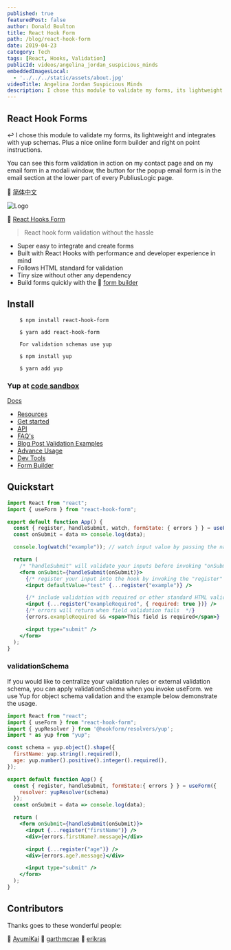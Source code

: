 ```yaml
---
published: true
featuredPost: false
author: Donald Boulton
title: React Hook Form
path: /blog/react-hook-form
date: 2019-04-23
category: Tech
tags: [React, Hooks, Validation]
publicId: videos/angelina_jordan_suspicious_minds
embeddedImagesLocal:
  - '../../../static/assets/about.jpg'
videoTitle: Angelina Jordan Suspicious Minds
description: I chose this module to validate my forms, its lightweight and integrates with yup schemas
---
```


## React Hook Forms

↩️ I chose this module to validate my forms, its lightweight and integrates with yup schemas. Plus a nice online form builder and right on point instructions.

You can see this form validation in action on my contact page and on my email form in a modali window, the button for the popup email form is in the email section at the lower part of every PubliusLogic page.

🔗 [简体中文](https://github.com/bluebill1049/react-hook-form/blob/master/docs/README.zh-CN.md")

<Section>

![Logo](../../../static/img/react-hook-form.png 'React Hook Form')

</Section>

<Section>

🔗 [React Hooks Form](https://react-hook-form.com/get-started)

> React hook form validation without the hassle

- Super easy to integrate and create forms
- Built with React Hooks with performance and developer experience in mind
- Follows HTML standard for validation
- Tiny size without other any dependency
- Build forms quickly with the 🔗 [form builder](https://react-hook-form.com/form-builder)

</Section>

## Install

```bash:title=install
    $ npm install react-hook-form

    $ yarn add react-hook-form

    For validation schemas use yup

    $ npm install yup

    $ yarn add yup
```

### Yup at [code sandbox](https://codesandbox.io/s/yyyqp7y8x)

[Docs](https://react-hook-form.com/)

<Section>

- [Resources](https://react-hook-form.com/resources)
- [Get started](https://react-hook-form.com/)
- [API](https://react-hook-form.com/api)
- [FAQ's](https://react-hook-form.com/faqs)
- [Blog Post Validation Examples](https://jasonwatmore.com/blog/2021/04/21/react-hook-form-7-form-validation-example)
- [Advance Usage](https://react-hook-form.com/advanced-usage)
- [Dev Tools](DevTools)
- [Form Builder](https://react-hook-form.com/form-builder)

</Section>

## Quickstart

```tsx:title=src/components/comments.jsx {2,5,12,14,17,19}
import React from "react";
import { useForm } from "react-hook-form";

export default function App() {
  const { register, handleSubmit, watch, formState: { errors } } = useForm();
  const onSubmit = data => console.log(data);

  console.log(watch("example")); // watch input value by passing the name of it

  return (
    /* "handleSubmit" will validate your inputs before invoking "onSubmit" */
    <form onSubmit={handleSubmit(onSubmit)}>
      {/* register your input into the hook by invoking the "register" function */}
      <input defaultValue="test" {...register("example")} />

      {/* include validation with required or other standard HTML validation rules */}
      <input {...register("exampleRequired", { required: true })} />
      {/* errors will return when field validation fails  */}
      {errors.exampleRequired && <span>This field is required</span>}

      <input type="submit" />
    </form>
  );
}
```

### validationSchema

<Section>

If you would like to centralize your validation rules or external validation schema, you can apply validationSchema when you invoke useForm. we use Yup for object schema validation and the example below demonstrate the usage.

</Section>

```tsx:title=src/components/yup.jsx {3-10,12-14,19-23}
import React from "react";
import { useForm } from "react-hook-form";
import { yupResolver } from '@hookform/resolvers/yup';
import * as yup from "yup";

const schema = yup.object().shape({
  firstName: yup.string().required(),
  age: yup.number().positive().integer().required(),
});

export default function App() {
  const { register, handleSubmit, formState:{ errors } } = useForm({
    resolver: yupResolver(schema)
  });
  const onSubmit = data => console.log(data);

  return (
    <form onSubmit={handleSubmit(onSubmit)}>
      <input {...register("firstName")} />
      <div>{errors.firstName?.message}</div>

      <input {...register("age")} />
      <div>{errors.age?.message}</div>

      <input type="submit" />
    </form>
  );
}
```

## Contributors

<Section>

Thanks goes to these wonderful people:

🔗 [AyumiKai](https://github.com/AyumiKai)
🔗 [garthmcrae](https://github.com/garthmcrae)
🔗 [erikras](https://github.com/erikras)

</Section>

<WavyHr className="mb-1 mt-1 text-wine-300" />
